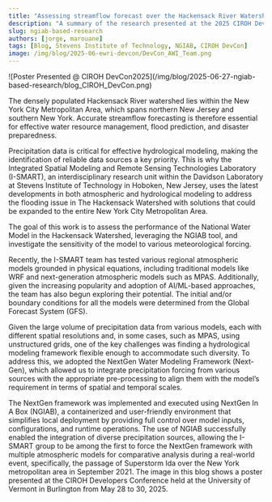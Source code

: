 ```yaml
---
title: "Assessing streamflow forecast over the Hackensack River Watershed using NGIAB"
description: "A summary of the research presented at the 2025 CIROH DevCon, focusing on streamflow forecasting in the Hackensack River Watershed using NGIAB."
slug: ngiab-based-research
authors: [jorge, marouane]
tags: [Blog, Stevens Institute of Technology, NGIAB, CIROH DevCon]
image: /img/blog/2025-06-ewri-devcon/DevCon_AWI_Team.png
---
```


<div style={{ textAlign: 'center' }}>
  ![Poster Presented @ CIROH DevCon2025](/img/blog/2025-06-27-ngiab-based-research/blog_CIROH_DevCon.png)
</div>

The densely populated Hackensack River watershed lies within the New York City Metropolitan Area, which spans northern New Jersey and southern New York. Accurate streamflow forecasting is therefore essential for effective water resource management, flood prediction, and disaster preparedness.

Precipitation data is critical for effective hydrological modeling, making the identification of reliable data sources a key priority. This is why the Integrated Spatial Modeling and Remote Sensing Technologies Laboratory (I-SMART), an interdisciplinary research unit within the Davidson Laboratory at Stevens Institute of Technology in Hoboken, New Jersey, uses the latest developments in both atmospheric and hydrological modeling to address the flooding issue in The Hackensack Watershed with solutions that could be expanded to the entire New York City Metropolitan Area.

The goal of this work is to assess the performance of the National Water Model in the Hackensack Watershed, leveraging the NGIAB tool, and investigate the sensitivity of the model to various meteorological forcing.

Recently, the I-SMART team has tested various regional atmospheric models grounded in physical equations, including traditional models like WRF and next-generation atmospheric models such as MPAS. Additionally, given the increasing popularity and adoption of AI/ML-based approaches, the team has also begun exploring their potential. The initial and/or boundary conditions for all the models were determined from the Global Forecast System (GFS).

Given the large volume of precipitation data from various models, each with different spatial resolutions and, in some cases, such as MPAS, using unstructured grids, one of the key challenges was finding a hydrological modeling framework flexible enough to accommodate such diversity. To address this, we adopted the NextGen Water Modeling Framework (Next-Gen), which allowed us to integrate precipitation forcing from various sources with the appropriate pre-processing to align them with the model’s requirement in terms of spatial and temporal scales.

The NextGen framework was implemented and executed using NextGen In A Box (NGIAB), a containerized and user-friendly environment that simplifies local deployment by providing full control over model inputs, configurations, and runtime operations. The use of NGIAB successfully enabled the integration of diverse precipitation sources, allowing the I-SMART group to be among the first to force the NextGen framework with multiple atmospheric models for comparative analysis during a real-world event, specifically, the passage of Superstorm Ida over the New York metropolitan area in September 2021. The image in this blog shows a poster presented at the CIROH Developers Conference held at the University of Vermont in Burlington from May 28 to 30, 2025.